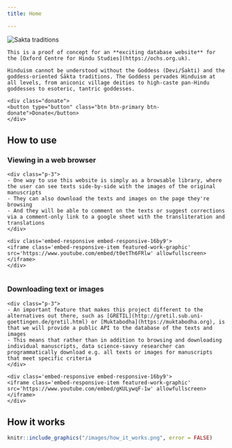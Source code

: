 ```yaml
---
title: Home

---
```


<div class="row front-page-top">

<div class="col-lg-2 col-md-3">
<img alt="Sakta traditions" src="/images/FIG002.jpg" class="img-fluid featured-work-graphic"/>
</div>

<div class="col-lg-10 col-md-9">
<div class="row">
```block
This is a proof of concept for an **exciting database website** for the [Oxford Centre for Hindu Studies](https://ochs.org.uk).

Hinduism cannot be understood without the Goddess (Devi/Śakti) and the goddess-oriented Śākta traditions. The Goddess pervades Hinduism at all levels, from aniconic village deities to high-caste pan-Hindu goddesses to esoteric, tantric goddesses. 

```

```block
<div class="donate">
<button type="button" class="btn btn-primary btn-donate">Donate</button>
</div>
```

<!-- end row -->
</div>

<div class="front-page-how-to-use">
## How to use
### Viewing in a web browser

<div class="row">
```block
<div class="p-3">
- One way to use this website is simply as a browsable library, where the user can see texts side-by-side with the images of the original manuscripts
- They can also download the texts and images on the page they're browsing
- And they will be able to comment on the texts or suggest corrections via a comment-only link to a google sheet with the transliteration and translations
</div>
```

```block
<div class='embed-responsive embed-responsive-16by9'>
<iframe class='embed-responsive-item featured-work-graphic' src='https://www.youtube.com/embed/t0etTh6FRlw' allowfullscreen></iframe>
</div>


```
<!-- end row -->
</div>


### Downloading text or images

<div class="row">
```block
<div class="p-3">
- An important feature that makes this project different to the alternatives out there, such as [GRETIL](http://gretil.sub.uni-goettingen.de/gretil.html) or [Muktabodha](https://muktabodha.org), is that we will provide a public API to the database of the texts and images
- This means that rather than in addition to browsing and downloading individual manuscripts, data science-savvy researcher can programmatically download e.g. all texts or images for manuscripts that meet specific criteria
</div>
```

```block
<div class='embed-responsive embed-responsive-16by9'>
<iframe class='embed-responsive-item featured-work-graphic' src='https://www.youtube.com/embed/gKULywqF-1w' allowfullscreen></iframe>
</div>
```

</div>

<div class="front-page-how-it-works">
## How it works

<div class="row">
<div class="col-sm-12">
```r
knitr::include_graphics("/images/how_it_works.png", error = FALSE)
```
</div>
</div>

</div>



</div>


</div>


